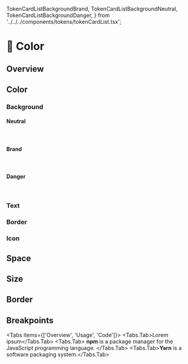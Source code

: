   TokenCardListBackgroundBrand,
  TokenCardListBackgroundNeutral,
  TokenCardListBackgroundDanger,
} from '../../../components/tokens/tokenCardList.tsx';

# 🎨 Color

## Overview

## Color

### Background

#### Neutral
<br/>
<TokenCardListBackgroundNeutral />

#### Brand
<br/>
<TokenCardListBackgroundBrand />

#### Danger
<br/>
<TokenCardListBackgroundDanger />

### Text

### Border

### Icon

## Space

## Size

## Border

## Breakpoints

<Tabs items={['Overview', 'Usage', 'Code']}>
  <Tabs.Tab>Lorem ipsum</Tabs.Tab>
  <Tabs.Tab>
    **npm** is a package manager for the JavaScript programming language.
  </Tabs.Tab>
  <Tabs.Tab>**Yarn** is a software packaging system.</Tabs.Tab>
</Tabs>